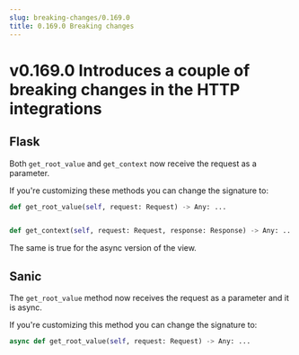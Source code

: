 ```yaml
---
slug: breaking-changes/0.169.0
title: 0.169.0 Breaking changes
---
```


# v0.169.0 Introduces a couple of breaking changes in the HTTP integrations

## Flask

Both `get_root_value` and `get_context` now receive the request as a parameter.

If you're customizing these methods you can change the signature to:

```python
def get_root_value(self, request: Request) -> Any: ...


def get_context(self, request: Request, response: Response) -> Any: ...
```

The same is true for the async version of the view.

## Sanic

The `get_root_value` method now receives the request as a parameter and it is
async.

If you're customizing this method you can change the signature to:

```python
async def get_root_value(self, request: Request) -> Any: ...
```